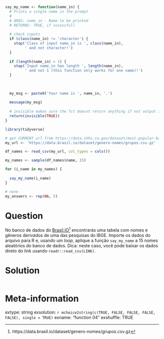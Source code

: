 ```r
say_my_name <- function(name_in) {
  # Prints a single name in the prompt
  #
  # ARGS: name_in - Name to be printed
  # RETURNS: TRUE, if sucessfull
  
  # check inputs
  if (class(name_in) != 'character') {
    stop('Class of input name_in is ', class(name_in), 
         ' and not character!')
  }
  
  if (length(name_in) > 1) {
    stop('Input name_in has length ', length(name_in), 
         ' and not 1 (this function only works for one name)!')
  }
  
  
  
  my_msg <- paste0('Your name is ', name_in, '.')
  
  message(my_msg)
  
  # invisible makes sure the fct doesnt return anything if not output is set
  return(invisible(TRUE))
}

library(tidyverse)

# get CURRENT url from https://data.chhs.ca.gov/dataset/most-popular-baby-names-2005-current
my_url <- 'https://data.brasil.io/dataset/genero-nomes/grupos.csv.gz'

df_names <- read_csv(my_url, col_types = cols())

my_names <- sample(df_names$name, 15)

for (i_name in my_names) {
  
  say_my_name(i_name)
}
```

```r
# none
my_answers <- rep(NA, 5)

```

Question
========

No banco de dados do [Brasil.IO](https://data.brasil.io/dataset/genero-nomes/grupos.csv.gz)^[https://data.brasil.io/dataset/genero-nomes/grupos.csv.gz] encontrarás uma tabela com nomes e gêneros derivados de uma das pesquisas do IBGE. Importe os dados do arquivo para R e, usando um _loop_, aplique a função `say_my_name` a 15 nomes aleatórios do banco de dados. Dica: neste caso, você pode baixar os dados direto do link usando `readr::read_csv(LINK)`.


Solution
================

```r
```


Meta-information
================
extype: string
exsolution: `r mchoice2string(c(TRUE, FALSE, FALSE, FALSE, FALSE), single = TRUE)`
exname: "function 04"
exshuffle: TRUE

